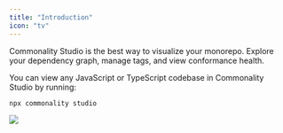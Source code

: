 ```yaml
---
title: "Introduction"
icon: "tv"
---
```


Commonality Studio is the best way to visualize your monorepo. Explore your dependency graph, manage tags, and view conformance health.

You can view any JavaScript or TypeScript codebase in Commonality Studio by running:

```bash
npx commonality studio
```
<Frame>
  <img src="/images/studio-dark.png" style={{borderRadius: '8px'}} />
</Frame>
